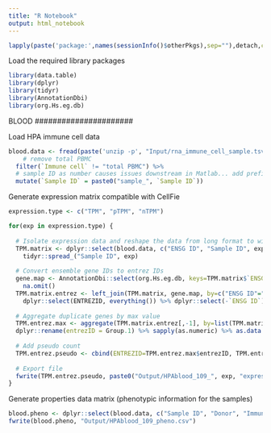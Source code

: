 ```yaml
---
title: "R Notebook"
output: html_notebook
---
```


```r
lapply(paste('package:',names(sessionInfo()$otherPkgs),sep=""),detach,character.only=TRUE,unload=TRUE)
```

Load the required library packages
```r
library(data.table)
library(dplyr)
library(tidyr)
library(AnnotationDbi)
library(org.Hs.eg.db)
```

######################
BLOOD
######################

Load HPA immune cell data
```r
blood.data <- fread(paste('unzip -p', "Input/rna_immune_cell_sample.tsv.zip")) %>%
    # remove total PBMC
  filter(`Immune cell` != "total PBMC") %>%
  # sample ID as number causes issues downstream in Matlab... add prefix or suffix to force non-numeric reading
  mutate(`Sample ID` = paste0("sample_", `Sample ID`))

```

Generate expression matrix compatible with CellFie
```r
expression.type <- c("TPM", "pTPM", "nTPM")

for(exp in expression.type) {
 
  # Isolate expression data and reshape the data from long format to wide format (rows=samples, columns=genes)
  TPM.matrix <- dplyr::select(blood.data, c("ENSG ID", "Sample ID", exp)) %>%
    tidyr::spread_("Sample ID", exp)
  
  # Convert ensemble gene IDs to entrez IDs
  gene.map <- AnnotationDbi::select(org.Hs.eg.db, keys=TPM.matrix$`ENSG ID`, columns=c("ENTREZID"), keytype="ENSEMBL") %>%
    na.omit()
  TPM.matrix.entrez <- left_join(TPM.matrix, gene.map, by=c("ENSG ID"="ENSEMBL")) %>%
    dplyr::select(ENTREZID, everything()) %>% dplyr::select(-`ENSG ID`) %>% na.omit()
  
  # Aggregate duplicate genes by max value
  TPM.entrez.max <- aggregate(TPM.matrix.entrez[,-1], by=list(TPM.matrix.entrez$ENTREZID), FUN=max) %>%
  dplyr::rename(entrezID = Group.1) %>% sapply(as.numeric) %>% as.data.frame()
  
  # Add pseudo count
  TPM.entrez.pseudo <- cbind(ENTREZID=TPM.entrez.max$entrezID, TPM.entrez.max[, 2:ncol(TPM.entrez.max)] + 0.00001)
  
  # Export file
  fwrite(TPM.entrez.pseudo, paste0("Output/HPAblood_109_", exp, "expression.csv"))
}
```

Generate properties data matrix (phenotypic information for the samples)
```r
blood.pheno <- dplyr::select(blood.data, c("Sample ID", "Donor", "Immune cell")) %>% unique()
fwrite(blood.pheno, "Output/HPAblood_109_pheno.csv")
```
